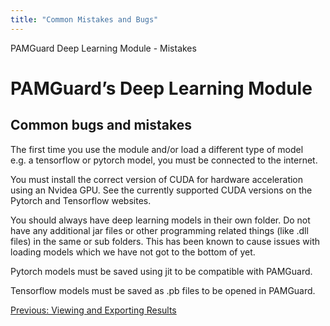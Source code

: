 ```yaml
---
title: "Common Mistakes and Bugs"
---
```

 PAMGuard Deep Learning Module - Mistakes  

PAMGuard's Deep Learning Module
===============================

Common bugs and mistakes
------------------------

The first time you use the module and/or load a different type of model e.g. a tensorflow or pytorch model, you must be connected to the internet.

You must install the correct version of CUDA for hardware acceleration using an Nvidea GPU. See the currently supported CUDA versions on the Pytorch and Tensorflow websites.

You should always have deep learning models in their own folder. Do not have any additional jar files or other programming related things (like .dll files) in the same or sub folders. This has been known to cause issues with loading models which we have not got to the bottom of yet.

Pytorch models must be saved using jit to be compatible with PAMGuard.

Tensorflow models must be saved as .pb files to be opened in PAMGuard.

  
  
  

[Previous: Viewing and Exporting Results](rawDeepLearning_Results.html)
